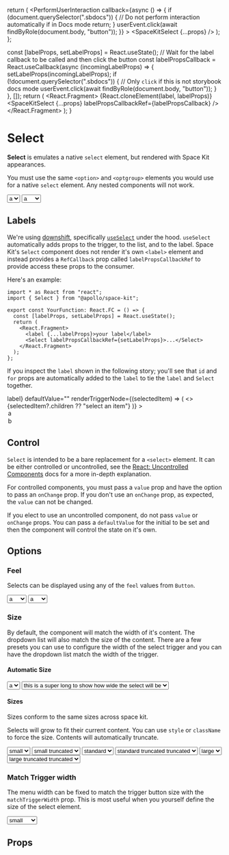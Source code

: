 
<Meta title="Form/Select" component={SpaceKitSelect} />

  return (
    <PerformUserInteraction
      callback={async () => {
        if (document.querySelector(".sbdocs")) {
          // Do not perform interaction automatically if in Docs mode
          return;
        }
        userEvent.click(await findByRole(document.body, "button"));
      }}
    >
      <SpaceKitSelect {...props} />
    </PerformUserInteraction>
  );
};

  const [labelProps, setLabelProps] = React.useState();
  // Wait for the label callback to be called and then click the button
  const labelPropsCallback = React.useCallback(async (incomingLabelProps) => {
    setLabelProps(incomingLabelProps);
    if (!document.querySelector(".sbdocs")) {
      // Only `click` if this is not storybook docs mode
      userEvent.click(await findByRole(document.body, "button"));
    }
  }, []);
  return (
    <React.Fragment>
      {React.cloneElement(label, labelProps)}
      <SpaceKitSelect {...props} labelPropsCallbackRef={labelPropsCallback} />
    </React.Fragment>
  );
}

# Select

**Select** is emulates a native `select` element, but rendered with Space Kit appearances.

You must use the same `<option>` and `<optgroup>` elements you would use for a native `select` element. Any nested components will not work.

<Canvas>
  <Story name="basic options">
    <Select
      aria-labelledby="basic-options-label"
      defaultValue=""
      renderTriggerNode={(selectedItem) => (
        <>{selectedItem?.children ?? "select an item"}</>
      )}
    >
      <option value="value a">a</option>
      <option value="value b">b</option>
    </Select>
  </Story>
  <Story name="basic optgroup">
    <Select
      renderTriggerNode={(selectedItem) => (
        <>{selectedItem?.children ?? "select an item"}</>
      )}
    >
      <optgroup label="Group of options">
        <option value="value a">a</option>
        <option value="value b">b</option>
      </optgroup>
      <optgroup label="Second of options">
        <option value="value c">c</option>
        <option value="value d">d</option>
      </optgroup>
    </Select>
  </Story>
  <Story name="disabled">
    <Select
      disabled
      renderTriggerNode={(selectedItem) => (
        <>{selectedItem?.children ?? "select an item"}</>
      )}
    >
      <option value="value a">a</option>
      <option value="value b">b</option>
    </Select>
  </Story>
</Canvas>

## Labels

We're using [downshift](https://www.downshift-js.com/), specifically [`useSelect`](https://www.downshift-js.com/use-select) under the hood. `useSelect` automatically adds props to the trigger, to the list, and to the label. Space Kit's `Select` component does not render it's own `<label>` element and instead provides a `RefCallback` prop called `labelPropsCallbackRef` to provide access these props to the consumer.

Here's an example:

```tsx
import * as React from "react";
import { Select } from "@apollo/space-kit";

export const YourFunction: React.FC = () => {
  const [labelProps, setLabelProps] = React.useState();
  return (
    <React.Fragment>
      <label {...labelProps}>your label</label>
      <Select labelPropsCallbackRef={setLabelProps}>...</Select>
    </React.Fragment>
  );
};
```

If you inspect the `label` shown in the following story; you'll see that `id` and `for` props are automatically added to the `label` to tie the `label` and `Select` together.

<Canvas>
  <Story name="basic options with label">
    <SelectWithLabel
      label={<label>label</label>}
      defaultValue=""
      renderTriggerNode={(selectedItem) => (
        <>{selectedItem?.children ?? "select an item"}</>
      )}
    >
      <option value="value a">a</option>
      <option value="value b">b</option>
    </SelectWithLabel>
  </Story>
</Canvas>

## Control

`Select` is intended to be a bare replacement for a `<select>` element. It can be either controlled or uncontrolled, see the [React: Uncontrolled Components](https://reactjs.org/docs/uncontrolled-components.html) docs for a more in-depth explanation.

For controlled components, you must pass a `value` prop and have the option to pass an `onChange` prop. If you don't use an `onChange` prop, as expected, the `value` can not be changed.

If you elect to use an uncontrolled component, do not pass `value` or `onChange` props. You can pass a `defaultValue` for the initial to be set and then the component will control the state on it's own.

## Options

### Feel

Selects can be displayed using any of the `feel` values from `Button`.

<Canvas>
  <Story name="feel raised">
    <Select
      feel="raised"
      defaultValue=""
      renderTriggerNode={(selectedItem) => (
        <>{selectedItem?.children ?? "select an item"}</>
      )}
    >
      <option>a</option>
      <optgroup label="header 1">
        <option>b</option>
      </optgroup>
    </Select>
  </Story>
  <Story name="feel flat">
    <Select
      feel="flat"
      defaultValue=""
      renderTriggerNode={(selectedItem) => (
        <>{selectedItem?.children ?? "select an item"}</>
      )}
    >
      <option>a</option>
      <optgroup label="header 1">
        <option>b</option>
      </optgroup>
    </Select>
  </Story>
</Canvas>

### Size

By default, the component will match the width of it's content. The dropdown list will also match the size of the content. There are a few presets you can use to configure the width of the select trigger and you can have the dropdown list match the width of the trigger.

#### Automatic Size

<Canvas>
  <Story name="Automatic Size, Narrow">
    <Select defaultValue="a">
      <option>a</option>
    </Select>
  </Story>
  <Story name="Automatic Size, Wide">
    <Select defaultValue="this is a super long to show how wide the select will be">
      <option>this is a super long to show how wide the select will be</option>
    </Select>
  </Story>
</Canvas>

#### Sizes

Sizes conform to the same sizes across space kit.

Selects will grow to fit their current content. You can use `style` or `className` to force the size. Contents will automatically truncate.

<Canvas>
  <Story name="Small, Not Truncated">
    <Select size="small" defaultValue="small">
      <option>small</option>
    </Select>
  </Story>
  <Story name="Small, Truncated">
    <Select size="small" defaultValue="small truncated" style={{ width: 100 }}>
      <option>small truncated</option>
    </Select>
  </Story>
  <Story name="Standard, Not Truncated">
    <Select size="standard" defaultValue="standard">
      <option>standard</option>
    </Select>
  </Story>
  <Story name="Standard, Truncated">
    <Select
      size="standard"
      defaultValue="standard truncated truncated"
      style={{ width: 150 }}
    >
      <option>standard truncated truncated</option>
    </Select>
  </Story>
  <Story name="Large, Not Truncated">
    <Select size="large" defaultValue="large">
      <option>large</option>
    </Select>
  </Story>
  <Story name="Large, Truncated">
    <Select
      size="large"
      defaultValue="large truncated truncated"
      style={{ width: 200 }}
    >
      <option>large truncated truncated</option>
    </Select>
  </Story>
</Canvas>

### Match Trigger width

The menu width can be fixed to match the trigger button size with the `matchTriggerWidth` prop. This is most useful when you yourself define the size of the select element.

<Canvas>
  <Story name="Match Trigger Prop">
    <Select defaultValue="small" matchTriggerWidth style={{ width: 150 }}>
      <option>small</option>
      <option>medium</option>
      <option>large</option>
    </Select>
  </Story>
</Canvas>

## Props

<ArgsTable of={SpaceKitSelect} />
